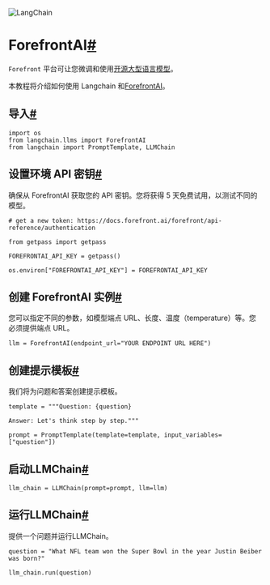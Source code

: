 

<Head>
  <script>
    {
      `(function() {
         var _hmt = _hmt || [];
(function() {
  var hm = document.createElement("script");
  hm.src = "https://hm.baidu.com/hm.js?e60fb290e204e04c5cb6f79b0ac1e697";
  var s = document.getElementsByTagName("script")[0]; 
  s.parentNode.insertBefore(hm, s);
})();
       })();`
    }
  </script>
</Head>

![LangChain](https://pica.zhimg.com/50/v2-56e8bbb52aa271012541c1fe1ceb11a2_r.gif)





ForefrontAI[#](#forefrontai "跳转到此标题的永久链接")
==========================================

`Forefront` 平台可让您微调和使用[开源大型语言模型](https://docs.forefront.ai/forefront/master/models)。

本教程将介绍如何使用 Langchain 和[ForefrontAI](https://www.forefront.ai/)。

导入[#](#imports "跳转到此标题的永久链接")
-----------------------------

```
import os
from langchain.llms import ForefrontAI
from langchain import PromptTemplate, LLMChain

```

设置环境 API 密钥[#](#set-the-environment-api-key "跳转到此标题的永久链接")
----------------------------------------------------------

确保从 ForefrontAI 获取您的 API 密钥。您将获得 5 天免费试用，以测试不同的模型。

```
# get a new token: https://docs.forefront.ai/forefront/api-reference/authentication

from getpass import getpass

FOREFRONTAI_API_KEY = getpass()

```

```
os.environ["FOREFRONTAI_API_KEY"] = FOREFRONTAI_API_KEY

```

创建 ForefrontAI 实例[#](#create-the-forefrontai-instance "跳转到此标题的永久链接")
--------------------------------------------------------------------

您可以指定不同的参数，如模型端点 URL、长度、温度（temperature）等。您必须提供端点 URL。

```
llm = ForefrontAI(endpoint_url="YOUR ENDPOINT URL HERE")

```

创建提示模板[#](#create-a-prompt-template "此标题的永久链接")
-----------------------------------------------

我们将为问题和答案创建提示模板。

```
template = """Question: {question}

Answer: Let's think step by step."""

prompt = PromptTemplate(template=template, input_variables=["question"])

```

启动LLMChain[#](#initiate-the-llmchain "此标题的永久链接")
------------------------------------------------

```
llm_chain = LLMChain(prompt=prompt, llm=llm)

```

运行LLMChain[#](#run-the-llmchain "此标题的永久链接")
-------------------------------------------

提供一个问题并运行LLMChain。

```
question = "What NFL team won the Super Bowl in the year Justin Beiber was born?"

llm_chain.run(question)

```

